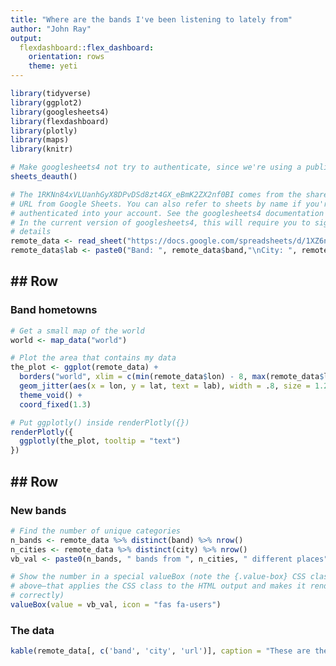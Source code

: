 ```yaml
---
title: "Where are the bands I've been listening to lately from"
author: "John Ray"
output:
  flexdashboard::flex_dashboard:
    orientation: rows
    theme: yeti
---
```


```r
library(tidyverse)
library(ggplot2)
library(googlesheets4)
library(flexdashboard)
library(plotly)
library(maps)
library(knitr)

# Make googlesheets4 not try to authenticate, since we're using a public sheet
sheets_deauth()
```

```r
# The 1RKNn84xVLUanhGyX8DPvDSd8zt4GX_eBmK2ZX2nf0BI comes from the shared link
# URL from Google Sheets. You can also refer to sheets by name if you're
# authenticated into your account. See the googlesheets4 documentation for more
# In the current version of googlesheets4, this will require you to sign into Google
# details
remote_data <- read_sheet("https://docs.google.com/spreadsheets/d/1XZ6n-2_RhQnu_ZwuUSUIhLIezA5y0J9MTPd0qJ1Alc0", sheet = 'full')
remote_data$lab <- paste0("Band: ", remote_data$band,"\nCity: ", remote_data$city, "\nListen at: ", remote_data$url)
```

## Row {data-height=800}
-------------------------------------

### Band hometowns

```r
# Get a small map of the world
world <- map_data("world")

# Plot the area that contains my data
the_plot <- ggplot(remote_data) +
  borders("world", xlim = c(min(remote_data$lon) - 8, max(remote_data$lon) + 8), ylim = c(min(remote_data$lat) - 8, max(remote_data$lat) + 8)) +
  geom_jitter(aes(x = lon, y = lat, text = lab), width = .8, size = 1.2, color = "#CF6F55") +
  theme_void() +
  coord_fixed(1.3)

# Put ggplotly() inside renderPlotly({})
renderPlotly({
  ggplotly(the_plot, tooltip = "text")
})
```

## Row {data-height=200 .tabset .tabset-fade}
-------------------------------------

### New bands {.value-box}

```r
# Find the number of unique categories
n_bands <- remote_data %>% distinct(band) %>% nrow()
n_cities <- remote_data %>% distinct(city) %>% nrow()
vb_val <- paste0(n_bands, " bands from ", n_cities, " different places")

# Show the number in a special valueBox (note the {.value-box} CSS class
# above—that applies the CSS class to the HTML output and makes it render
# correctly)
valueBox(value = vb_val, icon = "fas fa-users")
```

### The data

```r
kable(remote_data[, c('band', 'city', 'url')], caption = "These are the bands plotted on the map")
```